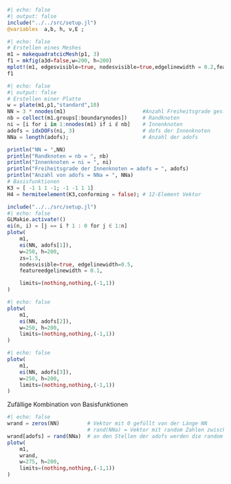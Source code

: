 
```julia
#| echo: false
#| output: false
include("../../src/setup.jl")
@variables  a,b, h, ν,E ;
```
```{=typst}
= Beispiele
== allseitig gelenkig gelagerte Platte
\
Als erstes Beispiel dient eine quadratische Platte, welche an allen vier Rändern eingespannt ist. 
Belastet wird die Struktur mit einer Flächenlast. Um die Plausibilität der Ergebnisse zu prüfen werden diese mit den Werten der Czerny-Tafeln verglichen.

#table(
    stroke:none,
    columns: (5cm, auto),
    inset: 5pt,
    align: horizon,
    [Plattendicke],[$h = 0,2 "m"$],
    [Elastizitätsmodul],[$E = 31.000 N/(m m^2)$],
    [Flächenlast],[$q = 5 "kN"$],
    [],[$nu = 0,0$],
)
Daten zum Beispiel "allseitig eingespannte Platte"
```

```julia
#| echo: false
# Erstellen eines Meshes
m1 = makequadratcicMesh(p1, 3)
f1 = mkfig(a3d=false,w=200, h=200)
mplot!(m1, edgesvisible=true, nodesvisible=true,edgelinewidth = 0.2,featureedgelinewidth=0.5, nodesize=2)
f1
```
```julia
#| echo: false
#| output: false
# Erstellen einer Platte
w = plate(m1,p1,"standard",10)
NN = 3 * nnodes(m1)                         #Anzahl Freiheitsgrade ges.
nb = collect(m1.groups[:boundarynodes])     # Randknoten
ni = [i for i in 1:nnodes(m1) if i ∉ nb]    # Innenknoten
adofs = idxDOFs(ni, 3)                      # dofs der Innenknoten 
NNa = length(adofs);                        # Anzahl der adofs

println("NN = ",NN)
println("Randknoten = nb = ", nb)
println("Innenknoten = ni = ", ni)
println("Freiheitsgrade der Innenknoten = adofs = ", adofs)
println("Anzahl von adofs = NNa = ", NNa)
# Basisfunktionen
K3 = [ -1 1 1 -1; -1 -1 1 1]
H4 = hermiteelement(K3,conforming = false); # 12-Element Vektor
```
```julia
include("../../src/setup.jl")
#| echo: false
GLMakie.activate!()
ei(n, i) = [j == i ? 1 : 0 for j ∈ 1:n]
plotw(
    m1, 
    ei(NN, adofs[1]), 
    w=250, h=200,
    zs=1.5,
    nodesvisible=true, edgelinewidth=0.5,
    featureedgelinewidth = 0.1,

    limits=(nothing,nothing,(-1,1))
)
```
```julia
#| echo: false
plotw(
    m1, 
    ei(NN, adofs[2]), 
    w=250, h=200,
    limits=(nothing,nothing,(-1,1))
)
```
```julia
#| echo: false
plotw(
    m1, 
    ei(NN, adofs[3]), 
    w=250, h=200,
    limits=(nothing,nothing,(-1,1))
)
```

Zufällige Kombination von Basisfunktionen
```julia
#| echo: false
wrand = zeros(NN)         # Vektor mit 0 gefüllt von der Länge NN
                          # rand(NNa) = Vektor mit random Zahlen zwischen 0-1 
wrand[adofs] = rand(NNa)  # an den Stellen der adofs werden die random Zahlen eingesetzt
plotw(
    m1, 
    wrand, 
    w=275, h=200,
    limits=(nothing,nothing,(-1,1))
)
```